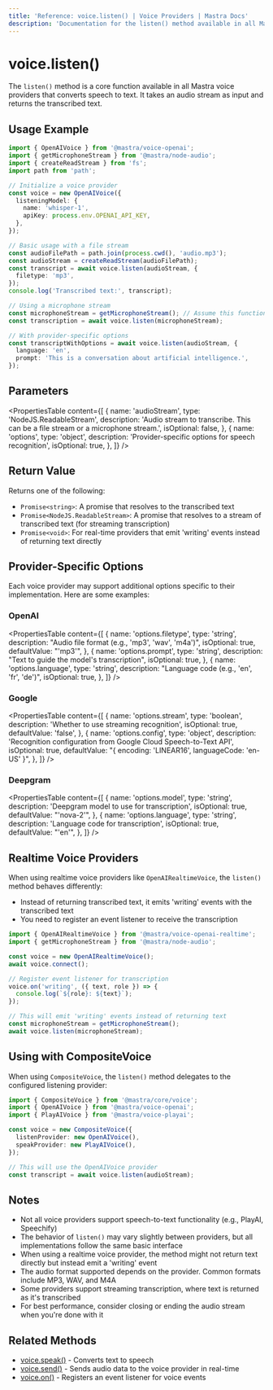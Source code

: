 ```yaml
---
title: 'Reference: voice.listen() | Voice Providers | Mastra Docs'
description: 'Documentation for the listen() method available in all Mastra voice providers, which converts speech to text.'
---
```


# voice.listen()

The `listen()` method is a core function available in all Mastra voice providers that converts speech to text. It takes an audio stream as input and returns the transcribed text.

## Usage Example

```typescript
import { OpenAIVoice } from '@mastra/voice-openai';
import { getMicrophoneStream } from '@mastra/node-audio';
import { createReadStream } from 'fs';
import path from 'path';

// Initialize a voice provider
const voice = new OpenAIVoice({
  listeningModel: {
    name: 'whisper-1',
    apiKey: process.env.OPENAI_API_KEY,
  },
});

// Basic usage with a file stream
const audioFilePath = path.join(process.cwd(), 'audio.mp3');
const audioStream = createReadStream(audioFilePath);
const transcript = await voice.listen(audioStream, {
  filetype: 'mp3',
});
console.log('Transcribed text:', transcript);

// Using a microphone stream
const microphoneStream = getMicrophoneStream(); // Assume this function gets audio input
const transcription = await voice.listen(microphoneStream);

// With provider-specific options
const transcriptWithOptions = await voice.listen(audioStream, {
  language: 'en',
  prompt: 'This is a conversation about artificial intelligence.',
});
```

## Parameters

<PropertiesTable
  content={[
    {
      name: 'audioStream',
      type: 'NodeJS.ReadableStream',
      description: 'Audio stream to transcribe. This can be a file stream or a microphone stream.',
      isOptional: false,
    },
    {
      name: 'options',
      type: 'object',
      description: 'Provider-specific options for speech recognition',
      isOptional: true,
    },
  ]}
/>

## Return Value

Returns one of the following:

- `Promise<string>`: A promise that resolves to the transcribed text
- `Promise<NodeJS.ReadableStream>`: A promise that resolves to a stream of transcribed text (for streaming transcription)
- `Promise<void>`: For real-time providers that emit 'writing' events instead of returning text directly

## Provider-Specific Options

Each voice provider may support additional options specific to their implementation. Here are some examples:

### OpenAI

<PropertiesTable
  content={[
    {
      name: 'options.filetype',
      type: 'string',
      description: "Audio file format (e.g., 'mp3', 'wav', 'm4a')",
      isOptional: true,
      defaultValue: "'mp3'",
    },
    {
      name: 'options.prompt',
      type: 'string',
      description: "Text to guide the model's transcription",
      isOptional: true,
    },
    {
      name: 'options.language',
      type: 'string',
      description: "Language code (e.g., 'en', 'fr', 'de')",
      isOptional: true,
    },
  ]}
/>

### Google

<PropertiesTable
  content={[
    {
      name: 'options.stream',
      type: 'boolean',
      description: 'Whether to use streaming recognition',
      isOptional: true,
      defaultValue: 'false',
    },
    {
      name: 'options.config',
      type: 'object',
      description: 'Recognition configuration from Google Cloud Speech-to-Text API',
      isOptional: true,
      defaultValue: "{ encoding: 'LINEAR16', languageCode: 'en-US' }",
    },
  ]}
/>

### Deepgram

<PropertiesTable
  content={[
    {
      name: 'options.model',
      type: 'string',
      description: 'Deepgram model to use for transcription',
      isOptional: true,
      defaultValue: "'nova-2'",
    },
    {
      name: 'options.language',
      type: 'string',
      description: 'Language code for transcription',
      isOptional: true,
      defaultValue: "'en'",
    },
  ]}
/>

## Realtime Voice Providers

When using realtime voice providers like `OpenAIRealtimeVoice`, the `listen()` method behaves differently:

- Instead of returning transcribed text, it emits 'writing' events with the transcribed text
- You need to register an event listener to receive the transcription

```typescript
import { OpenAIRealtimeVoice } from '@mastra/voice-openai-realtime';
import { getMicrophoneStream } from '@mastra/node-audio';

const voice = new OpenAIRealtimeVoice();
await voice.connect();

// Register event listener for transcription
voice.on('writing', ({ text, role }) => {
  console.log(`${role}: ${text}`);
});

// This will emit 'writing' events instead of returning text
const microphoneStream = getMicrophoneStream();
await voice.listen(microphoneStream);
```

## Using with CompositeVoice

When using `CompositeVoice`, the `listen()` method delegates to the configured listening provider:

```typescript
import { CompositeVoice } from '@mastra/core/voice';
import { OpenAIVoice } from '@mastra/voice-openai';
import { PlayAIVoice } from '@mastra/voice-playai';

const voice = new CompositeVoice({
  listenProvider: new OpenAIVoice(),
  speakProvider: new PlayAIVoice(),
});

// This will use the OpenAIVoice provider
const transcript = await voice.listen(audioStream);
```

## Notes

- Not all voice providers support speech-to-text functionality (e.g., PlayAI, Speechify)
- The behavior of `listen()` may vary slightly between providers, but all implementations follow the same basic interface
- When using a realtime voice provider, the method might not return text directly but instead emit a 'writing' event
- The audio format supported depends on the provider. Common formats include MP3, WAV, and M4A
- Some providers support streaming transcription, where text is returned as it's transcribed
- For best performance, consider closing or ending the audio stream when you're done with it

## Related Methods

- [voice.speak()](./voice.speak) - Converts text to speech
- [voice.send()](./voice.send) - Sends audio data to the voice provider in real-time
- [voice.on()](./voice.on) - Registers an event listener for voice events
